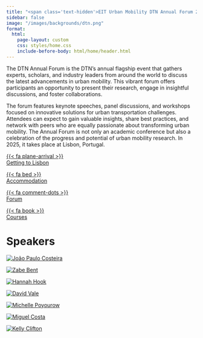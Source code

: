 ```yaml
---
title: "<span class='text-hidden'>EIT Urban Mobility DTN Annual Forum 2025</span><img class='home-logo' src='/images/logos/dtn_lisbon.png' alt='EIT Urban Mobility DTN Annual Forum 2025' />"
sidebar: false
image: "/images/backgrounds/dtn.png"
format:
  html:
    page-layout: custom
    css: styles/home.css
    include-before-body: html/home/header.html
---
```


The DTN Annual Forum is the DTN’s annual flagship event that gathers experts, scholars, and industry leaders from around the world to discuss the latest advancements in urban mobility. This vibrant forum offers participants an opportunity to present their research, engage in insightful discussions, and foster collaborations.

The forum features keynote speeches, panel discussions, and workshops focused on innovative solutions for urban transportation challenges. Attendees can expect to gain valuable insights, share best practices, and network with peers who are equally passionate about transforming urban mobility. The Annual Forum is not only an academic conference but also a celebration of the progress and potential of urban mobility research. In 2025, it takes place at Lisbon, Portugal.

::: {layout="[[1,1,1,1]]" class="quick-links"}

[{{< fa plane-arrival >}}<br/>Getting to Lisbon](/info/gettingToLisbon.html)

[{{< fa bed >}}<br/>Accommodation](/info/accommodation.html)

[{{< fa comment-dots >}}<br/>Forum](/forum/day1.html)

[{{< fa book >}}<br/>Courses](/courses/course1.html)

:::


# Speakers

::: {layout="[[1,1,1,1,1,1,1]]" class="speakers-gallery"}

[![João Paulo Costeira](https://isr.tecnico.ulisboa.pt/wp-content/uploads/2019/10/JPCosteira-e1580906950532.jpg)](/speakers/jcosteira.html)

[![Zabe Bent](https://nacto.org/wp-content/uploads/Bent-sq.jpg)](/speakers/zbent.html)

[![Hannah Hook](images/speakers/hhook.jpg)](/speakers/hhook.html)

[![David Vale](https://ciauddev.fa.ulisboa.pt/images/comissao-executiva/davidvale.jpg)](/speakers/dvale.html)

[![Michelle Poyourow](/images/speakers/mpoyourow.jpg)](/speakers/mpoyourow.html)

[![Miguel Costa](https://ushift.tecnico.ulisboa.pt/home/wp-content/uploads/2019/07/MG_1677-768x768.jpg)](/speakers/mcosta.html)

[![Kelly Clifton](https://cerc.ubc.ca/files/2023/05/Kelly-Clifton.jpg)](/speakers/kclifton.html)
:::
